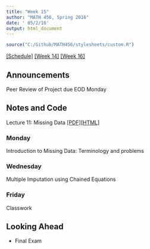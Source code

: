 ```yaml
---
title: "Week 15"
author: "MATH 456, Spring 2016"
date: ' 05/2/16'
output: html_document
---
```

```r
source("C:/Github/MATH456/stylesheets/custom.R")
```
[[Schedule]](Schedule.html) [[Week 14]](wk14.html) [[Week 16]](wk16.html)

## Announcements

Peer Review of Project due EOD Monday

## Notes and Code
Lecture 11: Missing Data [[PDF]](notes/lec11_MissingData.pdf)[[HTML]](notes/lec11_MissingData.html)

### Monday
Introduction to Missing Data: Terminology and problems

### Wednesday
Multiple Imputation using Chained Equations

### Friday 
Classwork

## Looking Ahead
* Final Exam